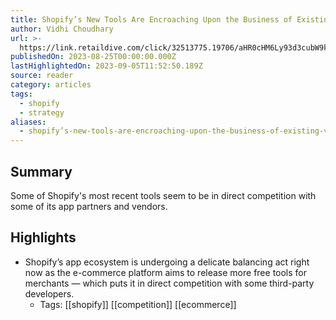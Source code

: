 ```yaml
---
title: Shopify’s New Tools Are Encroaching Upon the Business of Existing Vendors
author: Vidhi Choudhary
url: >-
  https://link.retaildive.com/click/32513775.19706/aHR0cHM6Ly93d3cubW9kZXJucmV0YWlsLmNvL3RlY2hub2xvZ3kvc2hvcGlmeXMtbmV3LXRvb2xzLWFyZS1lbmNyb2FjaGluZy11cG9uLXRoZS1idXNpbmVzcy1vZi1leGlzdGluZy12ZW5kb3JzLw/637e582e0821e0a3d7090092Be6fd12da
publishedOn: 2023-08-25T00:00:00.000Z
lastHighlightedOn: 2023-09-05T11:52:50.189Z
source: reader
category: articles
tags:
  - shopify
  - strategy
aliases:
  - shopify’s-new-tools-are-encroaching-upon-the-business-of-existing-vendors
---
```

## Summary

Some of Shopify's most recent tools seem to be in direct competition with some of its app partners and vendors.

## Highlights
- Shopify’s app ecosystem is undergoing a delicate balancing act right now as the e-commerce platform aims to release more free tools for merchants — which puts it in direct competition with some third-party developers.
    - Tags: [[shopify]] [[competition]] [[ecommerce]]
